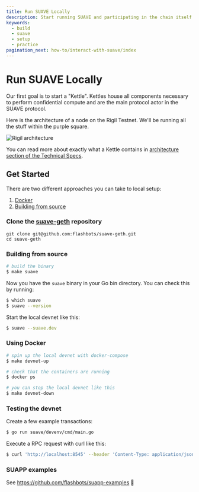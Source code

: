 ```yaml
---
title: Run SUAVE Locally
description: Start running SUAVE and participating in the chain itself
keywords:
  - build
  - suave
  - setup
  - practice
pagination_next: how-to/interact-with-suave/index
---
```


# Run SUAVE Locally

Our first goal is to start a "Kettle". Kettles house all components necessary to perform confidential compute and are the main protocol actor in the SUAVE protocol.

Here is the architecture of a node on the Rigil Testnet. We'll be running all the stuff within the purple square.

![Rigil architecture](/assets/rigil-architecture.svg)

You can read more about exactly what a Kettle contains in [architecture section of the Technical Specs](/technical/specs/rigil/#architecture).

## Get Started

There are two different approaches you can take to local setup:

1. [Docker](/how-to/run-suave/with-docker)
2. [Building from source](/how-to/run-suave/build-yourself)



### Clone the [suave-geth](https://github.com/flashbots/suave-geth/) repository

```shell
git clone git@github.com:flashbots/suave-geth.git
cd suave-geth
```


### Building from source

```sh
# build the binary
$ make suave
```

Now you have the `suave` binary in your Go bin directory. You can check this by running:

```bash
$ which suave
$ suave --version
```

Start the local devnet like this:

```bash
$ suave --suave.dev
```

### Using Docker

```bash
# spin up the local devnet with docker-compose
$ make devnet-up

# check that the containers are running
$ docker ps

# you can stop the local devnet like this
$ make devnet-down
```

### Testing the devnet

Create a few example transactions:

```bash
$ go run suave/devenv/cmd/main.go
```

Execute a RPC request with curl like this:

```bash
$ curl 'http://localhost:8545' --header 'Content-Type: application/json' --data '{ "jsonrpc":"2.0", "method":"eth_blockNumber", "params":[], "id":83 }'
```

### SUAPP examples

See https://github.com/flashbots/suapp-examples 🚀